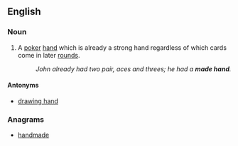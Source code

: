 ==English==

===Noun===
{{en-noun|sg=[[made]] [[hand]]}}

# {{poker}} A [[poker]] [[hand]] which is already a strong hand regardless of which cards come in later [[rounds]].
#: ''John already had two pair, aces and threes; he had a '''made hand'''.''

====Antonyms====

* [[drawing hand]]

===Anagrams===
* [[handmade#English|handmade]]